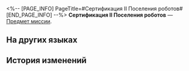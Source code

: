 <%-- [PAGE_INFO]
PageTitle=#Сертификация II Поселения роботов#
[END_PAGE_INFO] --%>
{{Предмет Инфобокс
|id          = 140035
|Изображение = Предмет Сертификация II Поселения роботов.png
|Тип         = Предмет миссии
|Инвентарь   = Миссии
|Редкость    = 3
|Эффект      = 
|Описание    = Разрешение второго уровня для открытия входа в Поселение роботов. Только те, кто получил все три уровня допуска, могут получить разрешение на открытие двери.
}}
{{Описание|''«Эй, ой! Ой, ой, ой... Нельзя ли понежнее с рукой хорошенькой девушки?»''}}
'''Сертификация II Поселения роботов''' — [[Предмет миссии]].

==На других языках==
{{На других языках
|en   = Robot Settlement Level 2 Certification
|zhs  = 机械聚落认证：2级
|zht  = 機械聚落認證：2級
|ja   = 機械集落認証：レベル2
|ko   = 기계 부락 인증: 2급
|es   = Certificación de nivel 2 del asentamiento robot
|fr   = Certification de niveau&nbsp;2 de la Colonie de robots
|ru   = Сертификация II Поселения роботов
|th   = ตรารับรอง Robot Settlement: ขั้นที่ 2
|vi   = Chứng Nhận Trụ Sở Máy Móc Cấp 2
|de   = Zertifizierung der Robotersiedlung: Stufe 2
|id   = Sertifikasi Robot Settlement Level 2
|pt   = Certificado de Assentamento de Robôs - 2
}}

==История изменений==
{{История изменений|3.5}}